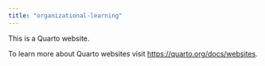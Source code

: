 ```yaml
---
title: "organizational-learning"
---
```


This is a Quarto website.

To learn more about Quarto websites visit <https://quarto.org/docs/websites>.
